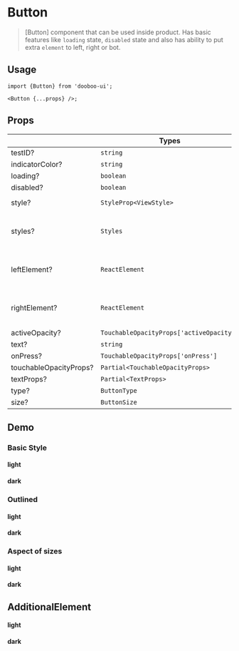 
<Meta title="Components/Button" />

# Button

> [Button] component that can be used inside product. Has basic features like `loading` state, `disabled` state and also has ability to put extra `element` to left, right or bot.

## Usage

```tsx
import {Button} from 'dooboo-ui';

<Button {...props} />;
```

## Props

|                        | Types                                    | Description                             |
| ---------------------- | ---------------------------------------- | --------------------------------------- |
| testID?                | `string`                                 |                                         |
| indicatorColor?        | `string`                                 |                                         |
| loading?               | `boolean`                                |                                         |
| disabled?              | `boolean`                                |                                         |
| style?                 | `StyleProp<ViewStyle>`                   | root `ViewStyle`                        |
| styles?                | `Styles`                                 | List of all style props within [Button] |
| leftElement?           | `ReactElement`                           | Extra element to place on the left      |
| rightElement?          | `ReactElement`                           | Extra element to place on the right     |
| activeOpacity?         | `TouchableOpacityProps['activeOpacity']` |                                         |
| text?                  | `string`                                 |                                         |
| onPress?               | `TouchableOpacityProps['onPress']`       |                                         |
| touchableOpacityProps? | `Partial<TouchableOpacityProps>`         |                                         |
| textProps?             | `Partial<TextProps>`                     |                                         |
| type?                  | `ButtonType`                             |                                         |
| size?                  | `ButtonSize`                             |                                         |

## Demo

### Basic Style

#### light
<Basic themeType="light"/>

#### dark
<Basic themeType="dark"/>

### Outlined

#### light
<Outlined themeType="light"/>

#### dark
<Outlined themeType="dark"/>

### Aspect of sizes 

#### light
<Sizes themeType="light"/>

#### dark
<Sizes themeType="dark"/>

## AdditionalElement

#### light
<AdditionalElement themeType="light"/>

#### dark
<AdditionalElement themeType="dark"/>